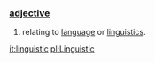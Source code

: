 ===[[adjective]]===
#relating to [[language]] or [[linguistics]].

[[it:linguistic]]
[[pl:Linguistic]]
